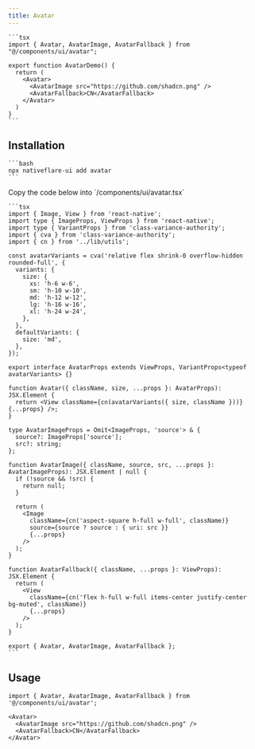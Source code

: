 ```yaml
---
title: Avatar
---
```



<Tabs>
  <TabItem value="preview" label="Preview" default>
    <ExpoFrame url="/ui/avatar" height="300" width="100%" />
  </TabItem>
  <TabItem value="code" label="Code">

    ```tsx
    import { Avatar, AvatarImage, AvatarFallback } from "@/components/ui/avatar";

    export function AvatarDemo() {
      return (
        <Avatar>
          <AvatarImage src="https://github.com/shadcn.png" />
          <AvatarFallback>CN</AvatarFallback>
        </Avatar>
      )
    }
    ```

  </TabItem>
</Tabs>

## Installation

<Tabs>
  <TabItem value="cli" label="CLI" default>

    ```bash
    npx nativeflare-ui add avatar
    ```

  </TabItem>
  <TabItem value="manual" label="Manual">
    Copy the code below into `/components/ui/avatar.tsx`

    ```tsx
    import { Image, View } from 'react-native';
    import type { ImageProps, ViewProps } from 'react-native';
    import type { VariantProps } from 'class-variance-authority';
    import { cva } from 'class-variance-authority';
    import { cn } from '../lib/utils';

    const avatarVariants = cva('relative flex shrink-0 overflow-hidden rounded-full', {
      variants: {
        size: {
          xs: 'h-6 w-6',
          sm: 'h-10 w-10',
          md: 'h-12 w-12',
          lg: 'h-16 w-16',
          xl: 'h-24 w-24',
        },
      },
      defaultVariants: {
        size: 'md',
      },
    });

    export interface AvatarProps extends ViewProps, VariantProps<typeof avatarVariants> {}

    function Avatar({ className, size, ...props }: AvatarProps): JSX.Element {
      return <View className={cn(avatarVariants({ size, className }))} {...props} />;
    }

    type AvatarImageProps = Omit<ImageProps, 'source'> & {
      source?: ImageProps['source'];
      src?: string;
    };

    function AvatarImage({ className, source, src, ...props }: AvatarImageProps): JSX.Element | null {
      if (!source && !src) {
        return null;
      }

      return (
        <Image
          className={cn('aspect-square h-full w-full', className)}
          source={source ? source : { uri: src }}
          {...props}
        />
      );
    }

    function AvatarFallback({ className, ...props }: ViewProps): JSX.Element {
      return (
        <View
          className={cn('flex h-full w-full items-center justify-center bg-muted', className)}
          {...props}
        />
      );
    }

    export { Avatar, AvatarImage, AvatarFallback };
    ```

  </TabItem>
</Tabs>

## Usage

```tsx
import { Avatar, AvatarImage, AvatarFallback } from '@/components/ui/avatar';
```

```tsx
<Avatar>
  <AvatarImage src="https://github.com/shadcn.png" />
  <AvatarFallback>CN</AvatarFallback>
</Avatar>
```
